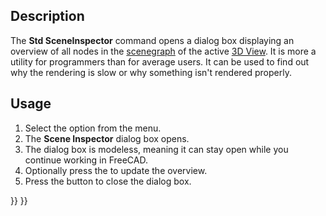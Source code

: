 <languages/>
<translate>

<!--T:6-->
{{Docnav
|[[Std_DemoMode|DemoMode]]
|[[Std_DependencyGraph|DependencyGraph]]
|[[Std_Tools_Menu|Std Tools Menu]]
|IconL=Std_DemoMode.svg
|IconR=Std_DependencyGraph.svg
|IconC=Freecad.svg
}}

<!--T:7-->
{{GuiCommand
|Name=Std SceneInspector
|MenuLocation=Tools → Scene Inspector
|Workbenches=All
}}

==Description== <!--T:8-->

<!--T:9-->
The '''Std SceneInspector''' command opens a dialog box displaying an overview of all nodes in the [[Scenegraph|scenegraph]] of the active [[3D_View|3D View]]. It is more a utility for programmers than for average users. It can be used to find out why the rendering is slow or why something isn't rendered properly.

==Usage== <!--T:10-->

<!--T:11-->
# Select the {{MenuCommand|Tools → [[Image:Std_SceneInspector.svg|16px]] Scene Inspector}} option from the menu.
# The '''Scene Inspector''' dialog box opens.
# The dialog box is modeless, meaning it can stay open while you continue working in FreeCAD.
# Optionally press the {{Button|Refresh}} to update the overview.
# Press the {{Button|Close}} button to close the dialog box.


<!--T:12-->
{{Docnav
|[[Std_DemoMode|DemoMode]]
|[[Std_DependencyGraph|DependencyGraph]]
|[[Std_Tools_Menu|Std Tools Menu]]
|IconL=Std_DemoMode.svg
|IconR=Std_DependencyGraph.svg
|IconC=Freecad.svg
}}

</translate>
{{Std_Base_navi{{#translation:}}}}
{{Userdocnavi{{#translation:}}}}